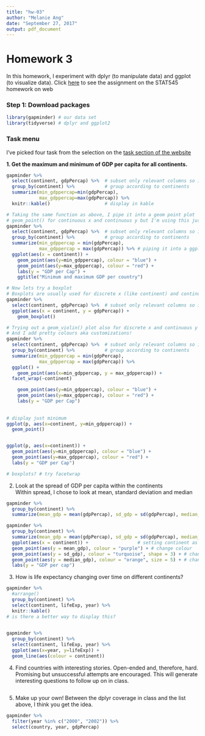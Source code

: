 ```yaml
---
title: "hw-03"
author: "Melanie Ang"
date: "September 27, 2017"
output: pdf_document
---
```


# Homework 3
In this homework, I experiment with dplyr (to manipulate data) and ggplot (to visualize data). Click [here](http://stat545.com/hw03_dplyr-and-more-ggplot2.html) to see the assignment on the STAT545 homework on web

### Step 1: Download packages
```r
library(gapminder) # our data set
library(tidyverse) # dplyr and ggplot2
```

### Task menu
I've picked four task from the selection on the [task section of the website](http://stat545.com/hw03_dplyr-and-more-ggplot2.html#task-menu) 

**1. Get the maximum and minimum of GDP per capita for all continents.**

```r
gapminder %>%
  select(continent, gdpPercap) %>%  # subset only relevant columns so its neater
  group_by(continent) %>%           # group according to continents
  summarize(min_gdppercap=min(gdpPercap), 
            max_gdppercap=max(gdpPercap)) %>% 
  knitr::kable()                    # display in kable
```
```r

# Taking the same function as above, I pipe it into a geom point plot
# geom_point() for continuous x and continuous y but I'm using this just to visualize the data
gapminder %>%
  select(continent, gdpPercap) %>%  # subset only relevant columns so its neater
  group_by(continent) %>%           # group according to continents
  summarize(min_gdppercap = min(gdpPercap),
            max_gdppercap = max(gdpPercap)) %>% # piping it into a ggplot
  ggplot(aes(x = continent)) +
    geom_point(aes(y=min_gdppercap), colour = "blue") +
    geom_point(aes(y=max_gdppercap), colour = "red") +
    labs(y = "GDP per Cap") +
    ggtitle("Minimum and maximum GDP per country")

# Now lets try a boxplot
# Boxplots are usually used for discrete x (like continent) and continuous y
gapminder %>%
  select(continent, gdpPercap) %>%  # subset only relevant columns so its neater
  ggplot(aes(x = continent, y = gdpPercap)) +
    geom_boxplot()

# Trying out a geom_violin() plot also for discrete x and continuous y
# And I add pretty colours aka customizations!
gapminder %>%
  select(continent, gdpPercap) %>%  # subset only relevant columns so its neater
  group_by(continent) %>%           # group according to continents
  summarize(min_gdppercap = min(gdpPercap),
            max_gdppercap = max(gdpPercap)) %>%
  ggplot() +
    geom_point(aes(x=min_gdppercap, y = max_gdppercap)) +
  facet_wrap(~continent)

    geom_point(aes(y=min_gdppercap), colour = "blue") +
    geom_point(aes(y=max_gdppercap), colour = "red") +
    labs(y = "GDP per Cap")
    
    
# display just minimum 
ggplot(p, aes(x=continent, y=min_gdppercap)) +
  geom_point()


ggplot(p, aes(x=continent)) +
  geom_point(aes(y=min_gdppercap), colour = "blue") +
  geom_point(aes(y=max_gdppercap), colour = "red") +
  labs(y = "GDP per Cap")

# boxplots? # try facetwrap
```

2. Look at the spread of GDP per capita within the continents  
Within spread, I chose to look at mean, standard deviation and median

```r
gapminder %>%
  group_by(continent) %>% 
  summarize(mean_gdp = mean(gdpPercap), sd_gdp = sd(gdpPercap), median_gdp = median(gdpPercap))

```

```r
gapminder %>%
  group_by(continent) %>% 
  summarize(mean_gdp = mean(gdpPercap), sd_gdp = sd(gdpPercap), median_gdp = median(gdpPercap)) %>% 
  ggplot(aes(x = continent)) +                  # setting continent as base x axis
  geom_point(aes(y = mean_gdp), colour = "purple") + # change colour
  geom_point(aes(y = sd_gdp), colour = "turquoise", shape = 3) + # change shape
  geom_point(aes(y = median_gdp), colour = "orange", size = 5) + # change size
  labs(y = "GDP per cap")
```

3. How is life expectancy changing over time on different continents?

```r
gapminder %>% 
  #arrange()
  group_by(continent) %>% 
  select(continent, lifeExp, year) %>% 
  knitr::kable()
# is there a better way to display this?
  
```

```r
gapminder %>% 
  group_by(continent) %>% 
  select(continent, lifeExp, year) %>%
  ggplot(aes(x=year, y=lifeExp)) +
  geom_line(aes(colour = continent)) 
```

4. Find countries with interesting stories. Open-ended and, therefore, hard. Promising but unsuccessful attempts are encouraged. This will generate interesting questions to follow up on in class.

```r

```

5. Make up your own! Between the dplyr coverage in class and the list above, I think you get the idea.



```r
gapminder %>% 
  filter(year %in% c("2000", "2002")) %>% 
  select(country, year, gdpPercap)
```

